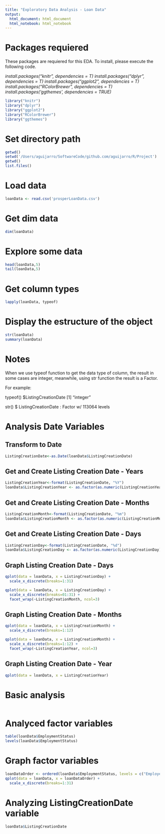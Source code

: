 ```yaml
---
title: "Exploratory Data Analysis - Loan Data"
output:
  html_document: html_document
  html_notebook: html_notebook
---
```



# Packages requiered

These packages are requiered for this EDA. To install, please execute the following code.

*install.packages("knitr", dependencies = T)*
*install.packages("dplyr", dependencies = T)*
*install.packages("ggplot2", dependencies = T)*
*install.packages("RColorBrewer", dependencies = T)* 
*install.packages('ggthemes', dependencies = TRUE)* 


```r
library("knitr")
library("dplyr")
library("ggplot2")
library("RColorBrewer")
library("ggthemes")
```

# Set directory path

```r
getwd()
setwd('/Users/aguijarro/SoftwareCode/github.com/aguijarro/R/Project')
getwd()
list.files()
```

# Load data

```r
loanData <- read.csv('prosperLoanData.csv')
```

# Get dim data

```r
dim(loanData)
```

# Explore some data

```r
head(loanData,5)
tail(loanData,5)
```

# Get column types

```r
lapply(loanData, typeof)

```

# Display the estructure of the object

```r
str(loanData)
summary(loanData)
```

# Notes

When we use typeof function to get the data type of column, the result in some cases are integer, meanwhile, using str function the result is a Factor.

For example: 

typeof()
$ListingCreationDate
[1] "integer"

str()
$ ListingCreationDate                : Factor w/ 113064 levels 

# Analysis Date Variables

Transform to Date
-----------------
```r
ListingCreationDate<-as.Date(loanData$ListingCreationDate)
```

Get and Create Listing Creation Date - Years
---------------------------------------------
```r
ListingCreationYear<-format(ListingCreationDate, "%Y")
loanData$ListingCreationYear <- as.factor(as.numeric(ListingCreationYear))
```

Get and Create Listing Creation Date - Months
---------------------------------------------
```r
ListingCreationMonth<-format(ListingCreationDate, "%m")
loanData$ListingCreationMonth <- as.factor(as.numeric(ListingCreationMonth))
```

Get and Create Listing Creation Date - Days
---------------------------------------------
```r
ListingCreationDay<-format(ListingCreationDate, "%d")
loanData$ListingCreationDay <- as.factor(as.numeric(ListingCreationDay))
```



Graph Listing Creation Date - Days
-----------------------------------

```r
qplot(data = loanData, x = ListingCreationDay) + 
  scale_x_discrete(breaks=1:31)
```

```r
qplot(data = loanData, x = ListingCreationDay) + 
  scale_x_discrete(breaks=01:31) +
  facet_wrap(~ListingCreationMonth, ncol=3)

```



Graph Listing Creation Date - Months
-----------------------------------

```r
qplot(data = loanData, x = ListingCreationMonth) + 
  scale_x_discrete(breaks=1:12)
```

```r
qplot(data = loanData, x = ListingCreationMonth) + 
  scale_x_discrete(breaks=1:12) +
  facet_wrap(~ListingCreationYear, ncol=3)
```


Graph Listing Creation Date - Year
-----------------------------------

```r
qplot(data = loanData, x = ListingCreationYear)
```





# Basic analysis

```r

```

# Analyced factor variables

```r
table(loanData$EmploymentStatus)
levels(loanData$EmploymentStatus)
```

# Graph factor variables

```r
loanDataOrder <- ordered(loanData$EmploymentStatus, levels = c("Employed", "Full-time", "Not available", "Not employed", "Other", "Part-time", "Retired", "Self-employed"))
qplot(data = loanData, x = loanDataOrder) + 
  scale_x_discrete(breaks=1:31)
```

# Analyzing ListingCreationDate variable
```r

loanData$ListingCreationDate

```